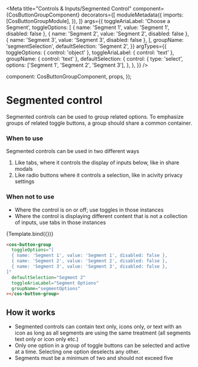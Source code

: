 

<Meta
  title="Controls &amp; Inputs/Segmented Control"
  component={CosButtonGroupComponent}
  decorators={[
    moduleMetadata({
      imports: [CosButtonGroupModule],
    }),
  ]}
  args={{
    toggleAriaLabel: 'Choose a Segment',
    toggleOptions: [
      { name: 'Segment 1', value: 'Segment 1', disabled: false },
      { name: 'Segment 2', value: 'Segment 2', disabled: false },
      { name: 'Segment 3', value: 'Segment 3', disabled: false },
    ],
    groupName: 'segmentSelection',
    defaultSelection: 'Segment 2',
  }}
  argTypes={{
    toggleOptions: { control: 'object' },
    toggleAriaLabel: { control: 'text' },
    groupName: { control: 'text' },
    defaultSelection: {
      control: {
        type: 'select',
        options: ['Segment 1', 'Segment 2', 'Segment 3'],
      },
    },
  }}
/>

  component: CosButtonGroupComponent,
  props,
});

# Segmented control

Segmented controls can be used to group related options. To emphasize groups of related toggle buttons, a group should share a common container.

### When to use

Segmented controls can be used in two different ways

1. Like tabs, where it controls the display of inputs below, like in share modals
2. Like radio buttons where it controls a selection, like in acivity privacy settings

### When not to use

- Where the control is on or off; use toggles in those instances
- Where the control is displaying different content that is not a collection of inputs, use tabs in those instances

<Canvas>
  <Story name="Primary">{Template.bind({})}</Story>
</Canvas>

```html
<cos-button-group
  toggleOptions="[
  { name: 'Segment 1', value: 'Segment 1', disabled: false },
  { name: 'Segment 2', value: 'Segment 2', disabled: false },
  { name: 'Segment 3', value: 'Segment 3', disabled: false },
]"
  defaultSelection="Segment 2"
  toggleAriaLabel="Segment Options"
  groupName="segmentOptions"
></cos-button-group>
```

<ArgsTable of={CosButtonGroupComponent} />

## How it works

- Segmented controls can contain text only, icons only, or text with an icon as long as all segments are using the same treatment (all segments text only or icon only etc.)
- Only one option in a group of toggle buttons can be selected and active at a time. Selecting one option deselects any other.
- Segments must be a minimum of two and should not exceed five
